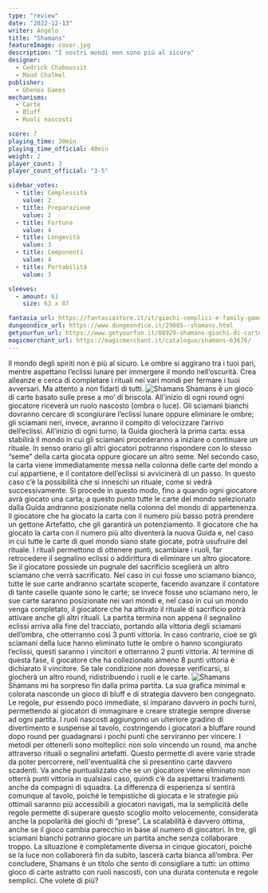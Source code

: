 ```yaml
---
type: "review"
date: "2022-12-13"
writer: Angelo
title: "Shamans"
featureImage: cover.jpg
description: "I nostri mondi non sono più al sicuro"
designer:
  - Cedrick Chaboussit
  - Maud Chalmel
publisher:
  - Ghenos Games
mechanisms:
  - Carte
  - Bluff
  - Ruoli nascosti

score: 7
playing_time: 30min
playing_time_official: 40min
weight: 2
player_count: 3
player_count_official: "3-5"

sidebar_votes:
  - title: Complessità
    value: 2
  - title: Preparazione
    value: 2
  - title: Fortuna
    value: 4
  - title: Longevità
    value: 3
  - title: Componenti
    value: 4
  - title: Portabilità
    value: 3

sleeves:
  - amount: 61
    size: 63 x 87

fantasia_url: https://fantasiastore.it/it/giochi-semplici-e-family-games/17764-shamans.html
dungeondice_url: https://www.dungeondice.it/29085--shamans.html
getyourfun_url: https://www.getyourfun.it/08929-shamans-giochi-di-carte.html
magicmerchant_url: https://magicmerchant.it/catalogue/shamans-63676/
---
```


<Setting>
  Il mondo degli spiriti non è più al sicuro. Le ombre si aggirano tra i tuoi
  pari, mentre aspettano l’eclissi lunare per immergere il mondo nell’oscurità.
  Crea alleanze e cerca di completare i rituali nei vari mondi per fermare i
  tuoi avversari. Ma attento a non fidarti di tutti.
</Setting>

<img src="./game1.jpg" alt="Shamans" />

<Rules>
  Shamans è un gioco di carte basato sulle prese a mo’ di briscola. All’inizio
  di ogni round ogni giocatore riceverà un ruolo nascosto (ombra o luce). Gli
  sciamani bianchi dovranno cercare di scongiurare l’eclissi lunare oppure
  eliminare le ombre; gli sciamani neri, invece, avranno il compito di
  velocizzare l’arrivo dell’eclissi. All’inizio di ogni turno, la Guida giocherà
  la prima carta: essa stabilirà il mondo in cui gli sciamani procederanno a
  iniziare o continuare un rituale. In senso orario gli altri giocatori potranno
  rispondere con lo stesso “seme” della carta giocata oppure giocare un altro
  seme. Nel secondo caso, la carta viene immediatamente messa nella colonna
  delle carte del mondo a cui appartiene, e il contatore dell’eclissi si
  avvicinerà di un passo. In questo caso c’è la possibilità che si inneschi un
  rituale, come si vedrà successivamente. Si procede in questo modo, fino a
  quando ogni giocatore avrà giocato una carta; a questo punto tutte le carte
  del mondo selezionato dalla Guida andranno posizionate nella colonna del mondo
  di appartenenza. Il giocatore che ha giocato la carta con il numero più basso
  potrà prendere un gettone Artefatto, che gli garantirà un potenziamento. Il
  giocatore che ha giocato la carta con il numero più alto diventerà la nuova
  Guida e, nel caso in cui tutte le carte di quel mondo siano state giocate,
  potrà usufruire del rituale. I rituali permettono di ottenere punti, scambiare
  i ruoli, far retrocedere il segnalino eclissi o addirittura di eliminare un
  altro giocatore. Se il giocatore possiede un pugnale del sacrificio sceglierà
  un altro sciamano che verrà sacrificato. Nel caso in cui fosse uno sciamano
  bianco, tutte le sue carte andranno scartate scoperte, facendo avanzare il
  contatore di tante caselle quante sono le carte; se invece fosse uno sciamano
  nero, le sue carte saranno posizionate nei vari mondi e, nel caso in cui un
  mondo venga completato, il giocatore che ha attivato il rituale di sacrificio
  potrà attivare anche gli altri rituali. La partita termina non appena il
  segnalino eclissi arriva alla fine del tracciato, portando alla vittoria degli
  sciamani dell’ombra, che otterranno così 3 punti vittoria. In caso contrario,
  cioè se gli sciamani della luce hanno eliminato tutte le ombre o hanno
  scongiurato l’eclissi, questi saranno i vincitori e otterranno 2 punti
  vittoria. Al termine di questa fase, il giocatore che ha collezionato almeno 8
  punti vittoria è dichiarato il vincitore. Se tale condizione non dovesse
  verificarsi, si giocherà un altro round, ridistribuendo i ruoli e le carte.
</Rules>

<img src="./game2.jpg" alt="Shamans" />

<Feedback>
  Shamans mi ha sorpreso fin dalla prima partita. La sua grafica minimal e
  colorata nasconde un gioco di bluff e di strategia davvero ben congegnato. Le
  regole, pur essendo poco immediate, si imparano davvero in pochi turni,
  permettendo ai giocatori di immaginare e creare strategie sempre diverse ad
  ogni partita. I ruoli nascosti aggiungono un ulteriore gradino di divertimento
  e suspense al tavolo, costringendo i giocatori a bluffare round dopo round per
  guadagnarsi i pochi punti che serviranno per vincere. I metodi per ottenerli
  sono molteplici: non solo vincendo un round, ma anche attraverso rituali o
  segnalini artefatti. Questo permette di avere varie strade da poter
  percorrere, nell'eventualità che si presentino carte davvero scadenti. Va
  anche puntualizzato che se un giocatore viene eliminato non otterrà punti
  vittoria in qualsiasi caso, quindi c’è da aspettarsi tradimenti anche da
  compagni di squadra. La differenza di esperienza si sentirà comunque al
  tavolo, poiché le tempistiche di giocata e le strategie più ottimali saranno
  più accessibili a giocatori navigati, ma la semplicità delle regole permette
  di superare questo scoglio molto velocemente, considerata anche la popolarità
  dei giochi di “prese”. La scalabilità è davvero ottima, anche se il gioco
  cambia parecchio in base al numero di giocatori. In tre, gli sciamani bianchi
  potranno giocare un partita anche senza collaborare troppo. La situazione è
  completamente diversa in cinque giocatori, poiché se la luce non collaborerà
  fin da subito, lascerà carta bianca all’ombra. Per concludere, Shamans è un
  titolo che sento di consigliare a tutti: un ottimo gioco di carte astratto con
  ruoli nascosti, con una durata contenuta e regole semplici. Che volete di più?
</Feedback>
